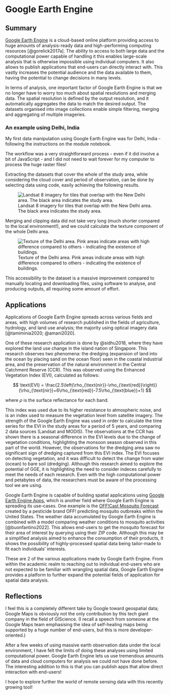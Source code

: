 # Google Earth Engine

## Summary

[Google Earth Engine](https://earthengine.google.com/) is a cloud-based online platform providing access to huge amounts of analysis-ready data and high-performing computing resources [@gorelick2017a]. The ability to access to both large data and the computational power capable of handling it this enables large-scale analysis that is otherwise impossible using individual computers. It also allows to publish applications that end-users can directly interact with. This vastly increases the potential audience and the data available to them, having the potential to change decisions in many levels.

In terms of analysis, one important factor of Google Earth Engine is that we no longer have to worry too much about spatial resolutions and merging data. The spatial resolution is defined by the output resolution, and it automatically aggregates the data to match the desired output. The datasets organised into image collections enable simple filtering, merging and aggregating of multiple imageries.

### An example using Delhi, India

My first data manipulation using Google Earth Engine was for Delhi, India - following the instructions on the module notebook.

The workflow was a very straightforward process - even if it did involve a bit of JavaScript - and I did not need to wait forever for my computer to process the huge raster files!

Extracting the datasets that cover the whole of the study area, while considering the cloud cover and period of observation, can be done by selecting data using code, easily achieving the following results.

![Landsat 8 imagery for tiles that overlap with the New Delhi area. The black area indicates the study area.](week6/mosaic_delhi.png)

Merging and clipping data did not take very long (much shorter compared to the local environment!), and we could calculate the texture component of the whole Delhi area.

![Texture of the Delhi area. Pink areas indicate areas with high difference compared to others - indicating the existence of buildings.](week6/texture.png)

This accessibility to the dataset is a massive improvement compared to manually locating and downloading files, using software to analyse, and producing outputs, all requiring some amount of effort.

## Applications

Applications of Google Earth Engine spreads across various fields and areas, with high volumes of research published in the fields of agriculture, hydrology, and land use analysis; the majority using optical imagery data [@tamiminia2020; @amani2020].

One of these research application is done by @sidhu2018, where they have explored the land use change in the island nation of Singapore. This research observes two phenomena: the dredging (expansion of land into the ocean by placing sand on the ocean floor) seen in the coastal industrial area, and the preservation of the natural environment in the Central Catchment Reserve (CCR). This was observed using the Enhanced Vegetation Index (EVI), calculated as follows:

$$
\text{EVI} =  \frac{2.5\left(\rho_{\text{nir}}-\rho_{\text{red}}\right)}{\rho_{\text{nir}}+6\rho_{\text{red}}-7.5\rho_{\text{blue}}+1}
$$

where $\rho$ is the surface reflectance for each band.

This index was used due to its higher resistance to atmospheric noise, and is an index used to measure the vegetation level from satellite imagery. The strength of the Google Earth Engine was used in order to calculate the time series for the EVI in the study areas for a period of 5 years, and comparing 2 data sources (Landsat and MODIS). The observations at the CCR has shown there is a seasonal difference in the EVI levels due to the change of vegetation conditions, highlighting the monsoon season observed in this part of the world. However, the observations for the dredging area saw no significant sign of dredging captured from this EVI index. The EVI focuses on detecting vegetation, and it was difficult to detect the change from water (ocean) to bare soil (dredging). Although this research aimed to explore the potential of GGE, it is highlighting the need to consider indeces carefully to meet the needs of each research. Even with the high computational power and petabytes of data, the researchers must be aware of the processing tool we are using.

Google Earth Engine is capable of building spatial applications using [Google Earth Engine Apps](https://www.earthengine.app/), which is another field where Google Earth Engine is spreading its use-cases. One example is the [OFF!Cast Mosquito Forecast](https://off.com/en/mosquitoforecast) created by a pesticide brand OFF! predicting mosquito outbreaks within the United States. The weather data accumulated by Google Earth Engine is combined with a model comparing weather conditions to mosquito activities [@buonfantino2022]. This allows end-users to get the mosquito forecast for their area of interest by querying using their ZIP code. Although this may be a simplified analysis aimed to enhance the consumption of their products, it shows the possibility of highly-processed spatial data being tailor-made to fit each individuals' interests.

These are 2 of the various applications made by Google Earth Engine. From within the academic realm to reaching out to individual end-users who are not expected to be familiar with wrangling spatial data, Google Earth Engine provides a platform to further expand the potential fields of application for spatial data analysis.

## Reflections

I feel this is a completely different take by Google toward geospatial data; Google Maps is obviously not the only contribution by this tech giant company in the field of GIScience. (I recall a speech from someone at the Google Maps team emphasising the idea of self-healing maps being supported by a huge number of end-users, but this is more developer-oriented.)

After a few weeks of using massive earth observation data under the local environment, I have felt the limits of doing these analyses using limited computational power. Google Earth Engine lets us use tremendous amounts of data and cloud computers for analysis we could not have done before. The interesting addition to this is that you can publish apps that allow direct interaction with end-users!

I hope to explore further the world of remote sensing data with this recently growing tool!
